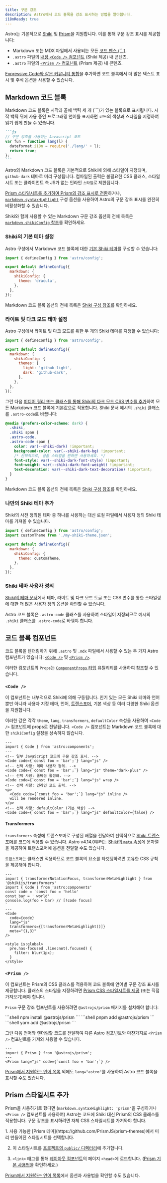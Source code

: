 ```yaml
---
title: 구문 강조
description: Astro에서 코드 블록을 강조 표시하는 방법을 알아봅니다.
i18nReady: true
---
```


Astro는 기본적으로 [Shiki](https://shiki.style/) 및 [Prism](https://prismjs.com/)을 지원합니다. 이를 통해 구문 강조 표시를 제공합니다:

- Markdown 또는 MDX 파일에서 사용되는 모든 [코드 펜스 (\`\`\`)](#markdown-코드-블록).
- `.astro` 파일의 [내장 `<Code />` 컴포넌트](#code-) (Shiki 제공) 내 콘텐츠.
- `.astro` 파일의 [`<Prism />` 컴포넌트](#prism-) (Prism 제공) 내 콘텐츠.

[Expressive Code와 같은 커뮤니티 통합](https://astro.build/integrations/?search=syntax+highlight)을 추가하면 코드 블록에서 더 많은 텍스트 표시 및 주석 옵션을 사용할 수 있습니다.

## Markdown 코드 블록

Markdown 코드 블록은 시작과 끝에 백틱 세 개 (\`\`\`)가 있는 블록으로 표시됩니다. 시작 백틱 뒤에 사용 중인 프로그래밍 언어를 표시하면 코드의 색상과 스타일을 지정하여 읽기 쉽게 만들 수 있습니다.

``````markdown
```js
// 구문 강조를 사용하는 Javascript 코드
var fun = function lang(l) {
  dateformat.i18n = require('./lang/' + l);
  return true;
};
```
``````

Astro의 Markdown 코드 블록은 기본적으로 Shiki에 의해 스타일이 지정되며, `github-dark` 테마로 미리 구성됩니다. 컴파일된 출력은 불필요한 CSS 클래스, 스타일시트 또는 클라이언트 측 JS가 없는 인라인 `스타일`로 제한됩니다.

[Prism 스타일시트를 추가하여 Prism의 강조 표시로 전환](#prism-스타일시트-추가)하거나, [`markdown.syntaxHighlight`](/ko/reference/configuration-reference/#markdownsyntaxhighlight) 구성 옵션을 사용하여 Astro의 구문 강조 표시를 완전히 비활성화할 수 있습니다.

<ReadMore>Shiki와 함께 사용할 수 있는 Markdown 구문 강조 옵션의 전체 목록은 [`markdown.shikiConfig` 참조](/ko/reference/configuration-reference/#markdownshikiconfig)를 확인하세요.</ReadMore>

### Shiki의 기본 테마 설정

Astro 구성에서 Markdown 코드 블록에 대한 [기본 Shiki 테마](https://shiki.style/themes)를 구성할 수 있습니다:

```js title="astro.config.mjs" {6}
import { defineConfig } from 'astro/config';

export default defineConfig({
  markdown: {
    shikiConfig: {
      theme: 'dracula',
    },
  },
});
```
<ReadMore>Markdown 코드 블록 옵션의 전체 목록은 [Shiki 구성 참조](/ko/reference/configuration-reference/#markdownshikiconfig)를 확인하세요.</ReadMore>

### 라이트 및 다크 모드 테마 설정

Astro 구성에서 라이트 및 다크 모드를 위한 두 개의 Shiki 테마를 지정할 수 있습니다:

```js title="astro.config.mjs" {6-9}
import { defineConfig } from 'astro/config';

export default defineConfig({
  markdown: {
    shikiConfig: {
      themes: {
        light: 'github-light',
        dark: 'github-dark',
      },
    },
  },
});
```

그런 다음 [미디어 쿼리 또는 클래스를 통해 Shiki의 다크 모드 CSS 변수를 추가](https://shiki.style/guide/dual-themes#query-based-dark-mode)하여 모든 Markdown 코드 블록에 기본값으로 적용합니다. Shiki 문서 예시의 `.shiki` 클래스를 `.astro-code`로 바꿉니다:

```css title="src/styles/global.css" del={2,3} ins={4,5}
@media (prefers-color-scheme: dark) {
  .shiki,
  .shiki span {
  .astro-code,
  .astro-code span {
    color: var(--shiki-dark) !important;
    background-color: var(--shiki-dark-bg) !important;
    /* 선택적으로, 글꼴 스타일을 원하면 사용하세요. */
    font-style: var(--shiki-dark-font-style) !important;
    font-weight: var(--shiki-dark-font-weight) !important;
    text-decoration: var(--shiki-dark-text-decoration) !important;
  }
}
```

<ReadMore>Markdown 코드 블록 옵션의 전체 목록은 [Shiki 구성 참조](/ko/reference/configuration-reference/#markdownshikiconfig)를 확인하세요.</ReadMore>

### 나만의 Shiki 테마 추가

Shiki의 사전 정의된 테마 중 하나를 사용하는 대신 로컬 파일에서 사용자 정의 Shiki 테마를 가져올 수 있습니다.

```js title="astro.config.mjs" ins={2,7}
import { defineConfig } from 'astro/config';
import customTheme from './my-shiki-theme.json';

export default defineConfig({
  markdown: {
    shikiConfig: { 
      theme: customTheme,
    },
  },
});
```

### Shiki 테마 사용자 정의

[Shiki의 테마 문서](https://shiki.style/themes)에서 테마, 라이트 및 다크 모드 토글 또는 CSS 변수를 통한 스타일링에 대한 더 많은 사용자 정의 옵션을 확인할 수 있습니다.

Astro 코드 블록은 `.astro-code` 클래스를 사용하여 스타일이 지정되므로 예시의 `.shiki` 클래스를 `.astro-code`로 바꿔야 합니다.

## 코드 블록 컴포넌트

코드 블록을 렌더링하기 위해 `.astro` 및 `.mdx` 파일에서 사용할 수 있는 두 가지 Astro 컴포넌트가 있습니다: [`<Code />`](#code-) 및 [`<Prism />`](#prism-).

이러한 컴포넌트의 `Props`는 [`ComponentProps` 타입](/ko/guides/typescript/#componentprops-타입) 유틸리티를 사용하여 참조할 수 있습니다.

### `<Code />`

이 컴포넌트는 내부적으로 Shiki에 의해 구동됩니다. 인기 있는 모든 Shiki 테마와 언어뿐만 아니라 사용자 지정 테마, 언어, [트랜스포머](#transformers), 기본 색상 등 여러 다양한 Shiki 옵션을 지원합니다.

이러한 값은 각각 `theme`, `lang`, `transformers`, `defaultColor` 속성을 사용하여 `<Code />` 컴포넌트에 props로 전달됩니다. `<Code />` 컴포넌트는 Markdown 코드 블록에 대한 `shikiConfig` 설정을 상속하지 않습니다.

```astro 'theme="dark-plus"' /wrap\b/ /(inline) \/>/ 'defaultColor={false}'
---
import { Code } from 'astro:components';
---
<!-- 일부 JavaScript 코드에 구문 강조 표시. -->
<Code code={`const foo = 'bar';`} lang="js" />
<!-- 선택 사항: 테마 사용자 정의. -->
<Code code={`const foo = 'bar';`} lang="js" theme="dark-plus" />
<!-- 선택 사항: 줄바꿈 활성화. -->
<Code code={`const foo = 'bar';`} lang="js" wrap />
<!-- 선택 사항: 인라인 코드 출력. -->
<p>
  <Code code={`const foo = 'bar';`} lang="js" inline />
  will be rendered inline.
</p>
<!-- 선택 사항: defaultColor (기본 색상) -->
<Code code={`const foo = 'bar';`} lang="js" defaultColor={false} />
```

#### Transformers

<p><Since v="4.11.0" /></p>

`transformers` 속성에 트랜스포머로 구성된 배열을 전달하여 선택적으로 [Shiki 트랜스포머](https://shiki.style/packages/transformers#shikijs-transformers)를 코드에 적용할 수 있습니다. Astro v4.14.0부터는 [Shiki의 `meta` 속성](https://shiki.style/guide/transformers#meta)에 문자열을 제공하여 트랜스포머에 옵션을 전달할 수도 있습니다.

`트랜스포머`는 클래스만 적용하므로 코드 블록의 요소를 타겟팅하려면 고유한 CSS 규칙을 제공해야 합니다.

```astro title="src/pages/index.astro" {12-13}
---
import { transformerNotationFocus, transformerMetaHighlight } from '@shikijs/transformers'
import { Code } from 'astro:components'
const code = `const foo = 'hello'
const bar = ' world'
console.log(foo + bar) // [!code focus]
`
---
<Code
  code={code}
  lang="js"
  transformers={[transformerMetaHighlight()]}
  meta="{1,3}"
/>
  
<style is:global>
  pre.has-focused .line:not(.focused) {
    filter: blur(1px);
  }
</style>
```

### `<Prism />`

이 컴포넌트는 Prism의 CSS 클래스를 적용하여 코드 블록에 언어별 구문 강조 표시를 제공합니다. 클래스의 스타일을 지정하려면 [Prism CSS 스타일시트를 제공](#prism-스타일시트-추가) (또는 직접 가져오기)해야 합니다.

`Prism` 구문 강조 컴포넌트를 사용하려면 `@astrojs/prism` 패키지를 설치해야 합니다:

<PackageManagerTabs>
  <Fragment slot="npm">
  ```shell
  npm install @astrojs/prism
  ```
  </Fragment>
  <Fragment slot="pnpm">
  ```shell
  pnpm add @astrojs/prism
  ```
  </Fragment>
  <Fragment slot="yarn">
  ```shell
  yarn add @astrojs/prism
  ```
  </Fragment>
</PackageManagerTabs>

그런 다음 언어와 렌더링할 코드를 전달하여 다른 Astro 컴포넌트와 마찬가지로 `<Prism />` 컴포넌트를 가져와 사용할 수 있습니다.

```astro
---
import { Prism } from '@astrojs/prism';
---
<Prism lang="js" code={`const foo = 'bar';`} />
```

[Prism에서 지원하는 언어 목록](https://prismjs.com/#supported-languages) 외에도 `lang="astro"`를 사용하여 Astro 코드 블록을 표시할 수도 있습니다.

## Prism 스타일시트 추가

Prism을 사용하기로 했다면 (`markdown.syntaxHighlight: 'prism'`을 구성하거나 `<Prism />` 컴포넌트를 사용하여) Astro는 코드에 Shiki 대신 Prism의 CSS 클래스를 적용합니다. 구문 강조를 표시하려면 자체 CSS 스타일시트를 가져와야 합니다.

<Steps>
1. 사용 가능한 [Prism 테마](https://github.com/PrismJS/prism-themes)에서 미리 만들어진 스타일시트를 선택합니다.

2. 이 스타일시트를 [프로젝트의 `public/` 디렉터리](/ko/basics/project-structure/#public)에 추가합니다.

3. `<link>` 태그를 통해 [레이아웃 컴포넌트](/ko/basics/layouts/)의 페이지 `<head>`에 로드합니다. ([Prism 기본 사용법](https://prismjs.com/#basic-usage)을 확인하세요.)

</Steps>

[Prism에서 지원하는 언어 목록](https://prismjs.com/#supported-languages)에서 옵션과 사용법을 확인할 수도 있습니다.
